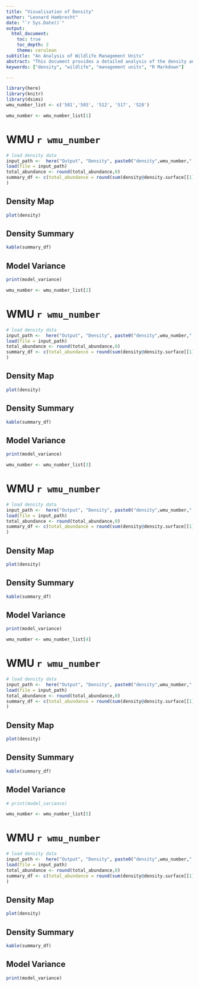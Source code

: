 ```yaml
---
title: "Visualisation of Density"
author: "Leonard Hambrecht"
date: "`r Sys.Date()`"
output:
  html_document:
    toc: true
    toc_depth: 2
    theme: cerulean
subtitle: "An Analysis of Wildlife Management Units"
abstract: "This document provides a detailed analysis of the density and abundance of wildlife in various management units."
keywords: ["density", "wildlife", "management units", "R Markdown"]

---
```


```r
library(here)
library(knitr)
library(dsims)
wmu_number_list <- c('501','503', '512', '517', '528')
```
```r
wmu_number <- wmu_number_list[1]

```
# WMU `r wmu_number`
```r
# load density data
input_path <-  here("Output", "Density", paste0("density",wmu_number,".RData"))
load(file = input_path)
total_abundance <- round(total_abundance,0)
summary_df <- c(total_abundance = round(sum(density@density.surface[[1]]$density),0), average_density = round(mean(density@density.surface[[1]]$density)*4,2)
)
```
## Density Map
```r
plot(density)
```
## Density Summary
```r
kable(summary_df)
```
## Model Variance
```r
print(model_variance)
```

```r
wmu_number <- wmu_number_list[2]

```
# WMU `r wmu_number`
```r
# load density data
input_path <-  here("Output", "Density", paste0("density",wmu_number,".RData"))
load(file = input_path)
total_abundance <- round(total_abundance,0)
summary_df <- c(total_abundance = round(sum(density@density.surface[[1]]$density),0), average_density = round(mean(density@density.surface[[1]]$density)*4,2)
)
```
## Density Map
```r
plot(density)
```
## Density Summary
```r
kable(summary_df)
```
## Model Variance
```r
print(model_variance)
```

```r
wmu_number <- wmu_number_list[3]
```
# WMU `r wmu_number`
```r
# load density data
input_path <-  here("Output", "Density", paste0("density",wmu_number,".RData"))
load(file = input_path)
total_abundance <- round(total_abundance,0)
summary_df <- c(total_abundance = round(sum(density@density.surface[[1]]$density),0), average_density = round(mean(density@density.surface[[1]]$density)*4,2)
)
```
## Density Map
```r
plot(density)
```
## Density Summary
```r
kable(summary_df)
```
## Model Variance
```r
print(model_variance)
```

```r
wmu_number <- wmu_number_list[4]
```
# WMU `r wmu_number`
```r
# load density data
input_path <-  here("Output", "Density", paste0("density",wmu_number,".RData"))
load(file = input_path)
total_abundance <- round(total_abundance,0)
summary_df <- c(total_abundance = round(sum(density@density.surface[[1]]$density),0), average_density = round(mean(density@density.surface[[1]]$density)*4,2)
)
```
## Density Map
```r
plot(density)
```
## Density Summary
```r
kable(summary_df)
```
## Model Variance
```r
# print(model_variance)
```

```r
wmu_number <- wmu_number_list[5]
```
# WMU `r wmu_number`
```r
# load density data
input_path <-  here("Output", "Density", paste0("density",wmu_number,".RData"))
load(file = input_path)
total_abundance <- round(total_abundance,0)
summary_df <- c(total_abundance = round(sum(density@density.surface[[1]]$density),0), average_density = round(mean(density@density.surface[[1]]$density)*4,2)
)
```
## Density Map
```r
plot(density)
```
## Density Summary
```r
kable(summary_df)
```
## Model Variance
```r
print(model_variance)
```
